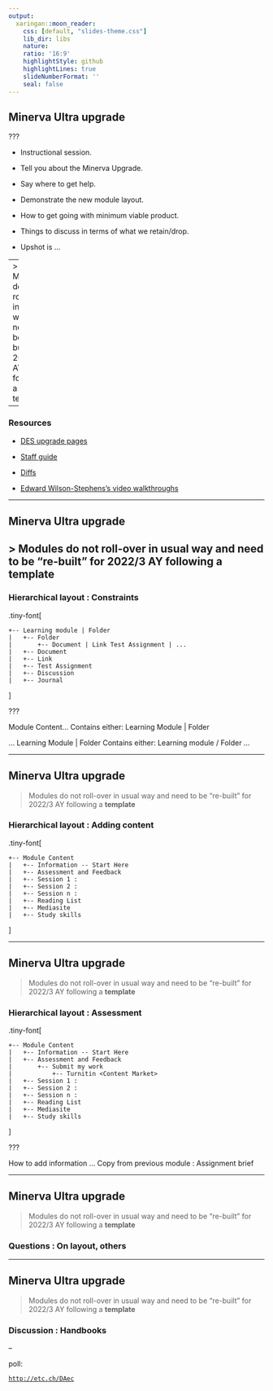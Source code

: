 ```yaml
---
output:
  xaringan::moon_reader:
    css: [default, "slides-theme.css"]
    lib_dir: libs
    nature:
    ratio: '16:9'
    highlightStyle: github
    highlightLines: true
    slideNumberFormat: ''
    seal: false
---
```


## Minerva Ultra upgrade

???

* Instructional session.
* Tell you about the Minerva Upgrade.
* Say where to get help.
* Demonstrate the new module layout.
* How to get going with minimum viable product.
* Things to discuss in terms of what we retain/drop.

* Upshot is ...

--
> Modules do not roll-over in usual way and need to be "re-built" for 2022/3 AY following a template

--

### Resources

* [DES upgrade pages](https://desystemshelp.leeds.ac.uk/news_updates_categories/minerva-upgrade/)

* [Staff guide](https://desystemshelp.leeds.ac.uk/minerva-staff/get-started/using-the-module-template-and-top-tips-for-building-modules-in-ultra-course-view/)

* [Diffs](https://desystemshelp.leeds.ac.uk/minerva-staff/get-started/original-vs-ultra-differences/)

* [Edward Wilson-Stephens's video walkthroughs](https://web.microsoftstream.com/video/866e6666-8d6f-4634-8901-0cdf31bf09ef)

---

## Minerva Ultra upgrade

> Modules do not roll-over in usual way and need to be "re-built" for 2022/3 AY following a **template**
--


### Hierarchical layout : Constraints

.tiny-font[
```
+-- Learning module | Folder
|   +-- Folder
|       +-- Document | Link Test Assignment | ...
|   +-- Document
|   +-- Link
|   +-- Test Assignment
|   +-- Discussion
|   +-- Journal
```
]

???

Module Content...
Contains either:
Learning Module | Folder

... Learning Module | Folder
Contains either:
Learning module / Folder ...


---

## Minerva Ultra upgrade

> Modules do not roll-over in usual way and need to be "re-built" for 2022/3 AY following a **template**

### Hierarchical layout : Adding content

.tiny-font[
```
+-- Module Content
|   +-- Information -- Start Here
|   +-- Assessment and Feedback
|   +-- Session 1 :
|   +-- Session 2 :
|   +-- Session n :
|   +-- Reading List
|   +-- Mediasite
|   +-- Study skills
```
]

---


## Minerva Ultra upgrade

> Modules do not roll-over in usual way and need to be "re-built" for 2022/3 AY following a **template**

### Hierarchical layout : Assessment


.tiny-font[
```
+-- Module Content
|   +-- Information -- Start Here
|   +-- Assessment and Feedback
|       +-- Submit my work
|           +-- Turnitin <Content Market>
|   +-- Session 1 :
|   +-- Session 2 :
|   +-- Session n :
|   +-- Reading List
|   +-- Mediasite
|   +-- Study skills
```
]

???

How to add information ...
Copy from previous module : Assignment brief

---

## Minerva Ultra upgrade

> Modules do not roll-over in usual way and need to be "re-built" for 2022/3 AY following a **template**

### Questions : On layout, others

---

## Minerva Ultra upgrade

> Modules do not roll-over in usual way and need to be "re-built" for 2022/3 AY following a **template**

### Discussion : Handbooks

--

poll:

[`http://etc.ch/DAec`](http://etc.ch/DAec)

